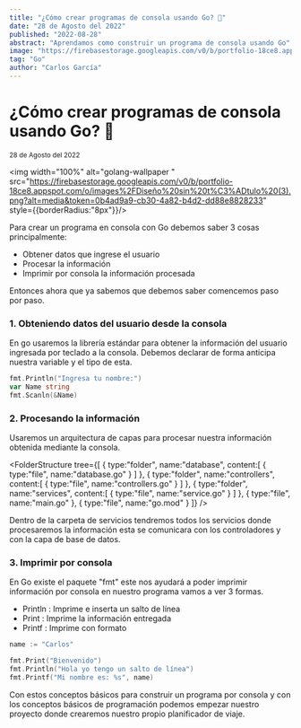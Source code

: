```yaml
---
title: "¿Cómo crear programas de consola usando Go? 🐹"
date: "28 de Agosto del 2022"
published: "2022-08-28"
abstract: "Aprendamos como construir un programa de consola usando Go"
image: "https://firebasestorage.googleapis.com/v0/b/portfolio-18ce8.appspot.com/o/images%2FDiseño%20sin%20t%C3%ADtulo%20(3).png?alt=media&token=0b4ad9a9-cb30-4a82-b4d2-dd88e8828233"
tag: "Go"
author: "Carlos García"
---
```


# ¿Cómo crear programas de consola usando Go? 🐹

<small>28 de Agosto del 2022</small><EditPost path="como-crear-programa-consola-go" />

<img width="100%" alt="golang-wallpaper " src="https://firebasestorage.googleapis.com/v0/b/portfolio-18ce8.appspot.com/o/images%2FDiseño%20sin%20t%C3%ADtulo%20(3).png?alt=media&token=0b4ad9a9-cb30-4a82-b4d2-dd88e8828233" style={{borderRadius:"8px"}}/>

Para crear un programa en consola con Go debemos saber 3 cosas principalmente:

- Obtener datos que ingrese el usuario
- Procesar la información
- Imprimir por consola la información procesada

Entonces ahora que ya sabemos que debemos saber comencemos paso por paso.

### 1. Obteniendo datos del usuario desde la consola

En go usaremos la librería estándar para obtener la información del usuario ingresada por teclado a la consola. Debemos declarar de forma anticipa nuestra variable y el tipo de esta.

```go
fmt.Println("Ingresa tu nombre:")
var Name string
fmt.Scanln(&Name)
```

### 2. Procesando la información

Usaremos un arquitectura de capas para procesar nuestra información obtenida mediante la consola.

<FolderStructure
  tree={[
  {
    type:"folder",
    name:"database",
    content:[
      {
        type:"file",
        name:"database.go"
      }
    ]
  },
  {
    type:"folder",
    name:"controllers",
    content:[
      {
        type:"file",
        name:"controllers.go"
      }
    ]
  },
  {
    type:"folder",
    name:"services",
    content:[
      {
        type:"file",
        name:"service.go"
      }
    ]
  },
  {
    type:"file",
    name:"main.go"
  },
  {
    type:"file",
    name:"go.mod"
  }
]}
/>

Dentro de la carpeta de servicios tendremos todos los servicios donde procesaremos la información esta se comunicara con los controladores y con la capa de base de datos.

### 3. Imprimir por consola

En Go existe el paquete "fmt" este nos ayudará a poder imprimir información por consola en nuestro programa vamos a ver 3 formas.

 - Println : Imprime e inserta un salto de línea
 - Print : Imprime la información entregada
 - Printf : Imprime con formato

```go
name := "Carlos"

fmt.Print("Bienvenido")
fmt.Println("Hola yo tengo un salto de línea")
fmt.Printf("Mi nombre es: %s", name)
```


Con estos conceptos básicos para construir un programa por consola y con los conceptos básicos de programación podemos empezar nuestro proyecto donde crearemos nuestro propio planificador de viaje.